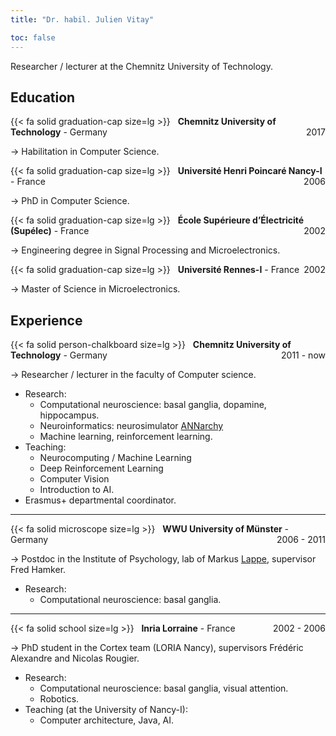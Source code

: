 ```yaml
---
title: "Dr. habil. Julien Vitay"

toc: false
---
```


Researcher / lecturer at the Chemnitz University of Technology.


## Education

{{< fa solid graduation-cap size=lg >}} &nbsp; **Chemnitz University of Technology**  - Germany
<span style="float:right;">2017</span>

$\rightarrow$ Habilitation in Computer Science.


{{< fa solid graduation-cap size=lg >}} &nbsp; **Université Henri Poincaré Nancy-I** - France
<span style="float:right;">2006</span>

$\rightarrow$ PhD in Computer Science.



{{< fa solid graduation-cap size=lg >}} &nbsp; **École Supérieure d'Électricité (Supélec)**  - France
<span style="float:right;">2002</span>

$\rightarrow$ Engineering degree in Signal Processing and Microelectronics.



{{< fa solid graduation-cap size=lg >}} &nbsp; **Université Rennes-I** - France
<span style="float:right;">2002</span>

$\rightarrow$ Master of Science in Microelectronics.


## Experience


{{< fa solid person-chalkboard size=lg >}} &nbsp; **Chemnitz University of Technology** - Germany
<span style="float:right;">2011 - now</span>

$\rightarrow$ Researcher / lecturer in the faculty of Computer science.

* Research: 
    * Computational neuroscience: basal ganglia, dopamine, hippocampus.
    * Neuroinformatics: neurosimulator [ANNarchy](https://github.com/ANNarchy/ANNarchy)
    * Machine learning, reinforcement learning.
* Teaching: 
    * Neurocomputing / Machine Learning
    * Deep Reinforcement Learning
    * Computer Vision
    * Introduction to AI.
* Erasmus+ departmental coordinator.

---

{{< fa solid microscope size=lg >}} &nbsp; **WWU University of Münster**  - Germany
<span style="float:right;">2006 - 2011</span>

$\rightarrow$ Postdoc in the Institute of Psychology, lab of Markus [Lappe](https://www.uni-muenster.de/PsyIFP/AELappe), supervisor Fred Hamker.

* Research: 
    * Computational neuroscience: basal ganglia.

---

{{< fa solid school size=lg >}} &nbsp; **Inria Lorraine** - France
<span style="float:right;">2002 - 2006</span>

$\rightarrow$ PhD student in the Cortex team (LORIA Nancy), supervisors Frédéric Alexandre and Nicolas Rougier.

* Research: 
    * Computational neuroscience: basal ganglia, visual attention.
    * Robotics.
* Teaching (at the University of Nancy-I):
    * Computer architecture, Java, AI. 

